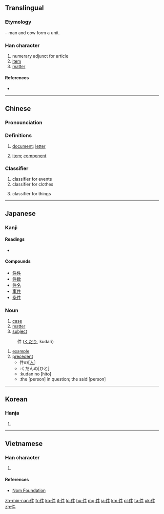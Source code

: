 {{also|仵|仟|任|伴}}
==Translingual==
{{stroke order|strokes=6}}

===Etymology===
{{Han compound|人|alt1=亻|t1=man|牛|t2=cow|ls=ic}} – man and cow form a unit.

===Han character===
{{Han char|rn=9|rad=人|as=04|sn=6|four=2520<sub>0</sub>|canj=人竹手 (OHQ)|ids=⿰[[亻]][[牛]]}}

# numerary adjunct for article
# [[item]]
# [[matter]]

====References====
* {{Han ref|kx=0094.180|dkj=00410|dj=0200.090|hdz=10122.030|uh=4EF6|ud=20214|bh=A5F3|bd=42483}}

----
==Chinese==
{{zh-hanzi-box|件}}

===Pronounciation===
{{zh-pron
|m=jiàn
|c=gin6
|h=pfs=khien
|cat=cls
}}

===Definitions===
{{zh-noun}}

# [[document]]; [[letter]]
#: {{zh-usex|文件|document, file|link=y}}
#: {{zh-usex|郵件|mail|link=y}}
#: {{zh-usex|信件|letter|link=y}}
#: {{zh-usex|證件|certificate, document, ID|link=y}}
# [[item]]; [[component]]
#: {{zh-usex|部件|parts, components|link=y}}
#: {{zh-usex|零件|part, component|link=y}}
#: {{zh-usex|备件|spare part|link=y}}
#: {{zh-usex|软件|software|link=y}}

===Classifier===
{{zh-cls}}

# classifier for events
# classifier for clothes
#: {{zh-usex|一 件 衬衫|a shirt|link=y}}
# classifier for things
#: {{zh-usex|一 件 东西|a thing|link=y}}

----

==Japanese==

===Kanji===
{{ja-kanji|grade=5|rs=人04}}

====Readings====
* {{ja-readings|goon=[[げん]] (gen) {{non-joyo-reading}}|kanon=[[けん]] (ken)|kun=くだり (kudari), [[くだん]] (kudan)}}

====Compounds====
* [[件件]]
* [[件数]]
* [[件名]]
* [[事件]]
* [[条件]]

===Noun===
{{ja-noun|けん}}

# [[case]]
# [[matter]]
# [[subject]]

{{ja-noun|くだん}}
: 件 ([[くだり]], kudari)
# [[example]]
# [[precedent]]
#* 件の<nowiki>[</nowiki>[[人]]<nowiki>]</nowiki>
#* :くだんの[ひと]
#* :kudan no [hito]
#* :the [person] in question; the said [person]

----

==Korean==

===Hanja===
{{ko-hanja|hangeul=건|rv=geon|mr=kŏn}}

# {{defn|lang=ko|sort=人04}}

----

==Vietnamese==

===Han character===
{{vi-hantu|[[kiện]], [[kịn]], [[kẹn]]|rs=人04}}

# {{defn|lang=vi|sort=人04}}

====References====
*[http://nomfoundation.org/common/nom_details.php?codepoint=4ef6 Nom Foundation]

[[zh-min-nan:件]]
[[fr:件]]
[[ko:件]]
[[it:件]]
[[lo:件]]
[[hu:件]]
[[mg:件]]
[[ja:件]]
[[km:件]]
[[pl:件]]
[[ta:件]]
[[uk:件]]
[[zh:件]]